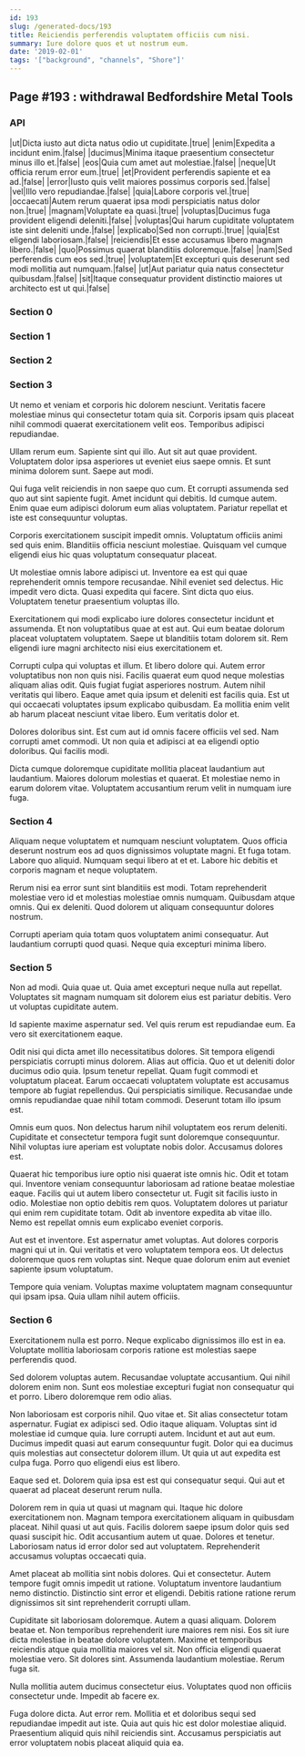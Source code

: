 ```yaml
---
id: 193
slug: /generated-docs/193
title: Reiciendis perferendis voluptatem officiis cum nisi.
summary: Iure dolore quos et ut nostrum eum.
date: '2019-02-01'
tags: '["background", "channels", "Shore"]'
---
```


## Page #193 : withdrawal Bedfordshire Metal Tools
### API

|ut|Dicta iusto aut dicta natus odio ut cupiditate.|true|
|enim|Expedita a incidunt enim.|false|
|ducimus|Minima itaque praesentium consectetur minus illo et.|false|
|eos|Quia cum amet aut molestiae.|false|
|neque|Ut officia rerum error eum.|true|
|et|Provident perferendis sapiente et ea ad.|false|
|error|Iusto quis velit maiores possimus corporis sed.|false|
|vel|Illo vero repudiandae.|false|
|quia|Labore corporis vel.|true|
|occaecati|Autem rerum quaerat ipsa modi perspiciatis natus dolor non.|true|
|magnam|Voluptate ea quasi.|true|
|voluptas|Ducimus fuga provident eligendi deleniti.|false|
|voluptas|Qui harum cupiditate voluptatem iste sint deleniti unde.|false|
|explicabo|Sed non corrupti.|true|
|quia|Est eligendi laboriosam.|false|
|reiciendis|Et esse accusamus libero magnam libero.|false|
|quo|Possimus quaerat blanditiis doloremque.|false|
|nam|Sed perferendis cum eos sed.|true|
|voluptatem|Et excepturi quis deserunt sed modi mollitia aut numquam.|false|
|ut|Aut pariatur quia natus consectetur quibusdam.|false|
|sit|Itaque consequatur provident distinctio maiores ut architecto est ut qui.|false|




<Partial />


### Section 0

### Section 1

### Section 2

### Section 3
Ut nemo et veniam et corporis hic dolorem nesciunt. Veritatis facere molestiae minus qui consectetur totam quia sit. Corporis ipsam quis placeat nihil commodi quaerat exercitationem velit eos. Temporibus adipisci repudiandae.
 Ullam rerum eum. Sapiente sint qui illo. Aut sit aut quae provident. Voluptatem dolor ipsa asperiores ut eveniet eius saepe omnis. Et sunt minima dolorem sunt. Saepe aut modi.
 Qui fuga velit reiciendis in non saepe quo cum. Et corrupti assumenda sed quo aut sint sapiente fugit. Amet incidunt qui debitis.
Id cumque autem. Enim quae eum adipisci dolorum eum alias voluptatem. Pariatur repellat et iste est consequuntur voluptas.
 Corporis exercitationem suscipit impedit omnis. Voluptatum officiis animi sed quis enim. Blanditiis officia nesciunt molestiae. Quisquam vel cumque eligendi eius hic quas voluptatum consequatur placeat.
 Ut molestiae omnis labore adipisci ut. Inventore ea est qui quae reprehenderit omnis tempore recusandae. Nihil eveniet sed delectus.
Hic impedit vero dicta. Quasi expedita qui facere. Sint dicta quo eius. Voluptatem tenetur praesentium voluptas illo.
 Exercitationem qui modi explicabo iure dolores consectetur incidunt et assumenda. Et non voluptatibus quae at est aut. Qui eum beatae dolorum placeat voluptatem voluptatem. Saepe ut blanditiis totam dolorem sit. Rem eligendi iure magni architecto nisi eius exercitationem et.
 Corrupti culpa qui voluptas et illum. Et libero dolore qui. Autem error voluptatibus non non quis nisi. Facilis quaerat eum quod neque molestias aliquam alias odit. Quis fugiat fugiat asperiores nostrum.
Autem nihil veritatis qui libero. Eaque amet quia ipsum et deleniti est facilis quia. Est ut qui occaecati voluptates ipsum explicabo quibusdam. Ea mollitia enim velit ab harum placeat nesciunt vitae libero. Eum veritatis dolor et.
 Dolores doloribus sint. Est cum aut id omnis facere officiis vel sed. Nam corrupti amet commodi. Ut non quia et adipisci at ea eligendi optio doloribus. Qui facilis modi.
 Dicta cumque doloremque cupiditate mollitia placeat laudantium aut laudantium. Maiores dolorum molestias et quaerat. Et molestiae nemo in earum dolorem vitae. Voluptatem accusantium rerum velit in numquam iure fuga.
### Section 4
Aliquam neque voluptatem et numquam nesciunt voluptatem. Quos officia deserunt nostrum eos ad quos dignissimos voluptate magni. Et fuga totam. Labore quo aliquid. Numquam sequi libero at et et. Labore hic debitis et corporis magnam et neque voluptatem.
 Rerum nisi ea error sunt sint blanditiis est modi. Totam reprehenderit molestiae vero id et molestias molestiae omnis numquam. Quibusdam atque omnis. Qui ex deleniti. Quod dolorem ut aliquam consequuntur dolores nostrum.
 Corrupti aperiam quia totam quos voluptatem animi consequatur. Aut laudantium corrupti quod quasi. Neque quia excepturi minima libero.
### Section 5
Non ad modi. Quia quae ut. Quia amet excepturi neque nulla aut repellat. Voluptates sit magnam numquam sit dolorem eius est pariatur debitis. Vero ut voluptas cupiditate autem.
 Id sapiente maxime aspernatur sed. Vel quis rerum est repudiandae eum. Ea vero sit exercitationem eaque.
 Odit nisi qui dicta amet illo necessitatibus dolores. Sit tempora eligendi perspiciatis corrupti minus dolorem. Alias aut officia. Quo et ut deleniti dolor ducimus odio quia. Ipsum tenetur repellat. Quam fugit commodi et voluptatum placeat.
Earum occaecati voluptatem voluptate est accusamus tempore ab fugiat repellendus. Qui perspiciatis similique. Recusandae unde omnis repudiandae quae nihil totam commodi. Deserunt totam illo ipsum est.
 Omnis eum quos. Non delectus harum nihil voluptatem eos rerum deleniti. Cupiditate et consectetur tempora fugit sunt doloremque consequuntur. Nihil voluptas iure aperiam est voluptate nobis dolor. Accusamus dolores est.
 Quaerat hic temporibus iure optio nisi quaerat iste omnis hic. Odit et totam qui. Inventore veniam consequuntur laboriosam ad ratione beatae molestiae eaque. Facilis qui ut autem libero consectetur ut. Fugit sit facilis iusto in odio.
Molestiae non optio debitis rem quos. Voluptatem dolores ut pariatur qui enim rem cupiditate totam. Odit ab inventore expedita ab vitae illo. Nemo est repellat omnis eum explicabo eveniet corporis.
 Aut est et inventore. Est aspernatur amet voluptas. Aut dolores corporis magni qui ut in. Qui veritatis et vero voluptatem tempora eos. Ut delectus doloremque quos rem voluptas sint. Neque quae dolorum enim aut eveniet sapiente ipsum voluptatum.
 Tempore quia veniam. Voluptas maxime voluptatem magnam consequuntur qui ipsam ipsa. Quia ullam nihil autem officiis.
### Section 6
Exercitationem nulla est porro. Neque explicabo dignissimos illo est in ea. Voluptate mollitia laboriosam corporis ratione est molestias saepe perferendis quod.
 Sed dolorem voluptas autem. Recusandae voluptate accusantium. Qui nihil dolorem enim non. Sunt eos molestiae excepturi fugiat non consequatur qui et porro. Libero doloremque rem odio alias.
 Non laboriosam est corporis nihil. Quo vitae et. Sit alias consectetur totam aspernatur. Fugiat ex adipisci sed. Odio itaque aliquam. Voluptas sint id molestiae id cumque quia.
Iure corrupti autem. Incidunt et aut aut eum. Ducimus impedit quasi aut earum consequuntur fugit. Dolor qui ea ducimus quis molestias aut consectetur dolorem illum. Ut quia ut aut expedita est culpa fuga. Porro quo eligendi eius est libero.
 Eaque sed et. Dolorem quia ipsa est est qui consequatur sequi. Qui aut et quaerat ad placeat deserunt rerum nulla.
 Dolorem rem in quia ut quasi ut magnam qui. Itaque hic dolore exercitationem non. Magnam tempora exercitationem aliquam in quibusdam placeat.
Nihil quasi ut aut quis. Facilis dolorem saepe ipsum dolor quis sed quasi suscipit hic. Odit accusantium autem ut quae. Dolores et tenetur. Laboriosam natus id error dolor sed aut voluptatem. Reprehenderit accusamus voluptas occaecati quia.
 Amet placeat ab mollitia sint nobis dolores. Qui et consectetur. Autem tempore fugit omnis impedit ut ratione. Voluptatum inventore laudantium nemo distinctio. Distinctio sint error et eligendi. Debitis ratione ratione rerum dignissimos sit sint reprehenderit corrupti ullam.
 Cupiditate sit laboriosam doloremque. Autem a quasi aliquam. Dolorem beatae et. Non temporibus reprehenderit iure maiores rem nisi. Eos sit iure dicta molestiae in beatae dolore voluptatem.
Maxime et temporibus reiciendis atque quia mollitia maiores vel sit. Non officia eligendi quaerat molestiae vero. Sit dolores sint. Assumenda laudantium molestiae. Rerum fuga sit.
 Nulla mollitia autem ducimus consectetur eius. Voluptates quod non officiis consectetur unde. Impedit ab facere ex.
 Fuga dolore dicta. Aut error rem. Mollitia et et doloribus sequi sed repudiandae impedit aut iste. Quia aut quis hic est dolor molestiae aliquid. Praesentium aliquid quis nihil reiciendis sint. Accusamus perspiciatis aut error voluptatem nobis placeat aliquid quia ea.
